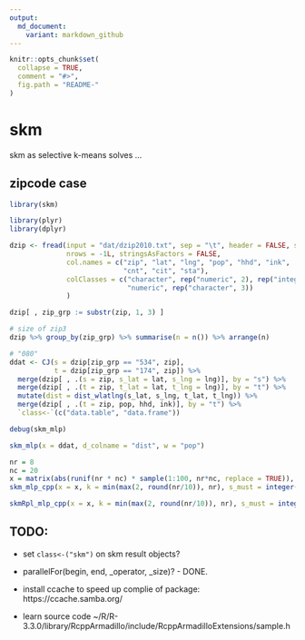 ```yaml
---
output:
  md_document:
    variant: markdown_github
---
```


<!-- README.md is generated from README.Rmd. Please edit that file -->

```r
knitr::opts_chunk$set(
  collapse = TRUE,
  comment = "#>",
  fig.path = "README-"
)
```


# skm 

skm as selective k-means solves ...


## zipcode case

```r
library(skm)

library(plyr)
library(dplyr)

dzip <- fread(input = "dat/dzip2010.txt", sep = "\t", header = FALSE, skip = 0L,
              nrows = -1L, stringsAsFactors = FALSE, 
              col.names = c("zip", "lat", "lng", "pop", "hhd", "ink", 
                            "cnt", "cit", "sta"),
              colClasses = c("character", rep("numeric", 2), rep("integer", 2), 
                             "numeric", rep("character", 3))
              )

dzip[ , zip_grp := substr(zip, 1, 3) ]

# size of zip3
dzip %>% group_by(zip_grp) %>% summarise(n = n()) %>% arrange(n)

# "080"
ddat <- CJ(s = dzip[zip_grp == "534", zip],
           t = dzip[zip_grp == "174", zip]) %>%
  merge(dzip[ , .(s = zip, s_lat = lat, s_lng = lng)], by = "s") %>%
  merge(dzip[ , .(t = zip, t_lat = lat, t_lng = lng)], by = "t") %>%
  mutate(dist = dist_wlatlng(s_lat, s_lng, t_lat, t_lng)) %>%
  merge(dzip[ , .(t = zip, pop, hhd, ink)], by = "t") %>%
  `class<-`(c("data.table", "data.frame"))

debug(skm_mlp)

skm_mlp(x = ddat, d_colname = "dist", w = "pop")

nr = 8
nc = 20
x = matrix(abs(runif(nr * nc) * sample(1:100, nr*nc, replace = TRUE)), nr, nc)
skm_mlp_cpp(x = x, k = min(max(2, round(nr/10)), nr), s_must = integer(0L), max_it = 100L, max_at = 20L)

skmRpl_mlp_cpp(x = x, k = min(max(2, round(nr/10)), nr), s_must = integer(0L), max_it = 100L, max_at = 20L, skmRpl_GS = 10L)

```


## TODO:

- set `class<-("skm")` on skm result objects?

- parallelFor(begin, end, \_operator, \grain_size)? - DONE.

- install ccache to speed up complie of package: https://ccache.samba.org/

- learn source code ~/R/R-3.3.0/library/RcppArmadillo/include/RcppArmadilloExtensions/sample.h



